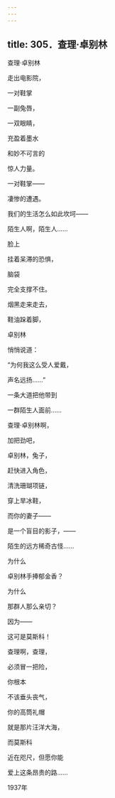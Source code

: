 ```yaml
---
---
---
```

title: 305．查理·卓别林
---




查理·卓别林

走出电影院，

一对鞋掌

一副兔唇，

一双眼睛，

充盈着墨水

和妙不可言的

惊人力量。

一对鞋掌——

凄惨的遭遇。

我们的生活怎么如此坎坷——

陌生人啊，陌生人……

脸上

挂着呆滞的恐惧，

脑袋

完全支撑不住。

烟黑走来走去，

鞋油跺着脚，

卓别林

悄悄说道：

“为何我这么受人爱戴，

声名远扬……”

一条大道把他带到

一群陌生人面前……

查理·卓别林啊，

加把劲吧，

卓别林，兔子，

赶快进入角色，

清洗珊瑚项链，

穿上旱冰鞋，

而你的妻子——

是一个盲目的影子，——

陌生的远方稀奇古怪……

为什么

卓别林手捧郁金香？

为什么

那群人那么亲切？

因为——

这可是莫斯科！

查理啊，查理，

必须冒一把险，

你根本

不该垂头丧气，

你的高筒礼帽

就是那片汪洋大海，

而莫斯科

近在咫尺，但愿你能

爱上这条昂贵的路……

1937年